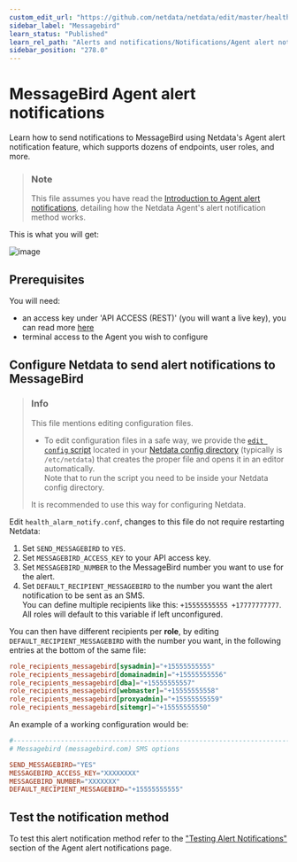 ```yaml
---
custom_edit_url: "https://github.com/netdata/netdata/edit/master/health/notifications/messagebird/README.md"
sidebar_label: "Messagebird"
learn_status: "Published"
learn_rel_path: "Alerts and notifications/Notifications/Agent alert notifications"
sidebar_position: "278.0"
---
```

# MessageBird Agent alert notifications

Learn how to send notifications to MessageBird using Netdata's Agent alert notification feature, which supports dozens of endpoints, user roles, and more.

> ### Note
>
> This file assumes you have read the [Introduction to Agent alert notifications](/docs/alerts-and-notifications/notifications/agent-alert-notifications), detailing how the Netdata Agent's alert notification method works.

This is what you will get:

![image](https://user-images.githubusercontent.com/70198089/229841323-6c4b1956-dd91-423e-abaf-2799000f72a8.png)

## Prerequisites

You will need:

- an access key under 'API ACCESS (REST)' (you will want a live key), you can read more [here](https://developers.messagebird.com/quickstarts/sms/test-credits-api-keys/)
- terminal access to the Agent you wish to configure

## Configure Netdata to send alert notifications to MessageBird

> ### Info
>
> This file mentions editing configuration files.  
>
> - To edit configuration files in a safe way, we provide the [`edit config` script](/docs/getting-started/manage-and-configure/configuration#use-edit-config-to-edit-configuration-files) located in your [Netdata config directory](/docs/getting-started/manage-and-configure/configuration#the-netdata-config-directory) (typically is `/etc/netdata`) that creates the proper file and opens it in an editor automatically.  
> Note that to run the script you need to be inside your Netdata config directory.
>
> It is recommended to use this way for configuring Netdata.

Edit `health_alarm_notify.conf`, changes to this file do not require restarting Netdata:

1. Set `SEND_MESSAGEBIRD` to `YES`.
2. Set `MESSAGEBIRD_ACCESS_KEY` to your API access key.
3. Set `MESSAGEBIRD_NUMBER` to the MessageBird number you want to use for the alert.
4. Set `DEFAULT_RECIPIENT_MESSAGEBIRD` to the number you want the alert notification to be sent as an SMS.  
  You can define multiple recipients like this: `+15555555555 +17777777777`.  
  All roles will default to this variable if left unconfigured.

You can then have different recipients per **role**, by editing `DEFAULT_RECIPIENT_MESSAGEBIRD` with the number you want, in the following entries at the bottom of the same file:

```conf
role_recipients_messagebird[sysadmin]="+15555555555"
role_recipients_messagebird[domainadmin]="+15555555556"
role_recipients_messagebird[dba]="+15555555557"
role_recipients_messagebird[webmaster]="+15555555558"
role_recipients_messagebird[proxyadmin]="+15555555559"
role_recipients_messagebird[sitemgr]="+15555555550"
```

An example of a working configuration would be:

```conf
#------------------------------------------------------------------------------
# Messagebird (messagebird.com) SMS options

SEND_MESSAGEBIRD="YES"
MESSAGEBIRD_ACCESS_KEY="XXXXXXXX"
MESSAGEBIRD_NUMBER="XXXXXXX"
DEFAULT_RECIPIENT_MESSAGEBIRD="+15555555555"
```

## Test the notification method

To test this alert notification method refer to the ["Testing Alert Notifications"](/docs/alerts-and-notifications/notifications/agent-alert-notifications#testing-alert-notifications) section of the Agent alert notifications page.
